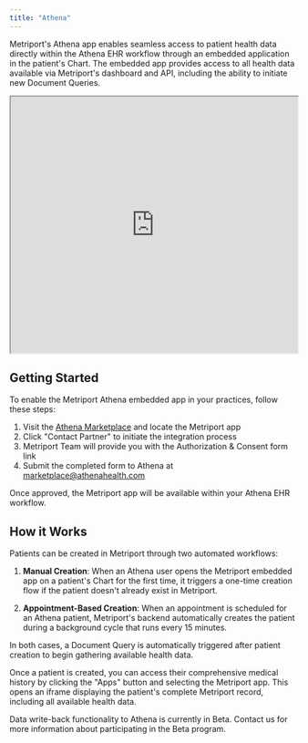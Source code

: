 ```yaml
---
title: "Athena"
---
```


Metriport's Athena app enables seamless access to patient health data directly within the Athena EHR workflow through an embedded application in the patient's Chart. The embedded app provides access to all health data available via Metriport's dashboard and API, including the ability to initiate new Document Queries.

<iframe
  src="https://www.loom.com/share/22ab46cd49e644698ac5ea9717b06dc2?sid=29e54f38-4b72-4cec-b9d3-4739ee96b7c9"
  width="100%"
  height="450px"
></iframe>

## Getting Started

To enable the Metriport Athena embedded app in your practices, follow these steps:

1. Visit the [Athena Marketplace](https://marketplace.athenahealth.com/) and locate the Metriport app
2. Click "Contact Partner" to initiate the integration process
3. Metriport Team will provide you with the Authorization & Consent form link
4. Submit the completed form to Athena at marketplace@athenahealth.com

Once approved, the Metriport app will be available within your Athena EHR workflow.

## How it Works

Patients can be created in Metriport through two automated workflows:

1. **Manual Creation**: When an Athena user opens the Metriport embedded app on a patient's Chart for the first time, it triggers a one-time creation flow if the patient doesn't already exist in Metriport.

2. **Appointment-Based Creation**: When an appointment is scheduled for an Athena patient, Metriport's backend automatically creates the patient during a background cycle that runs every 15 minutes.

In both cases, a Document Query is automatically triggered after patient creation to begin gathering available health data.

Once a patient is created, you can access their comprehensive medical history by clicking the "Apps" button and selecting the Metriport app. This opens an iframe displaying the patient's complete Metriport record, including all available health data.

<Warning>
  Data write-back functionality to Athena is currently in
  Beta. Contact us for more information about participating
  in the Beta program.
</Warning>
